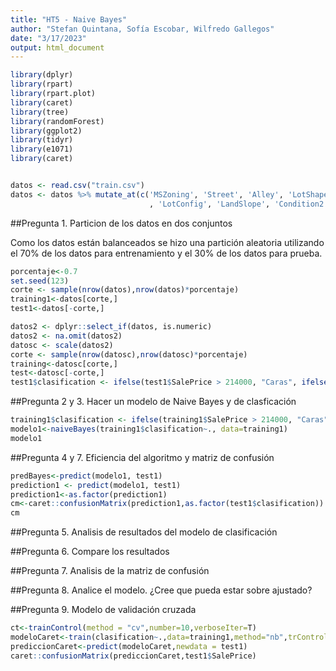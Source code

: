 ```yaml
---
title: "HT5 - Naive Bayes"
author: "Stefan Quintana, Sofía Escobar, Wilfredo Gallegos"
date: "3/17/2023"
output: html_document
---
```


```r
library(dplyr)
library(rpart)
library(rpart.plot)
library(caret)
library(tree)
library(randomForest)
library(ggplot2)
library(tidyr)
library(e1071)
library(caret)


datos <- read.csv("train.csv")
datos <- datos %>% mutate_at(c('MSZoning', 'Street', 'Alley', 'LotShape', 'LandContour', 'Utilities'
                               , 'LotConfig', 'LandSlope', 'Condition2', 'RoofMatl', 'Exterior2nd', 'Electrical'),as.factor)
```


##Pregunta 1. Particion de los datos en dos conjuntos

Como los datos están balanceados se hizo una partición aleatoria utilizando el 70% de los datos para entrenamiento y el 30% de los datos para prueba.

```r
porcentaje<-0.7
set.seed(123)
corte <- sample(nrow(datos),nrow(datos)*porcentaje)
training1<-datos[corte,]
test1<-datos[-corte,]

datos2 <- dplyr::select_if(datos, is.numeric)
datos2 <- na.omit(datos2)
datosc <- scale(datos2)
corte <- sample(nrow(datosc),nrow(datosc)*porcentaje)
training<-datosc[corte,]
test<-datosc[-corte,]
test1$clasification <- ifelse(test1$SalePrice > 214000, "Caras", ifelse(test1$SalePrice>163000, "Intemedia", "Economicas"))

```

  
##Pregunta 2 y 3. Hacer un modelo de Naive Bayes y de clasficación
```r
training1$clasification <- ifelse(training1$SalePrice > 214000, "Caras", ifelse(training1$SalePrice>163000, "Intemedia", "Economicas"))
modelo1<-naiveBayes(training1$clasification~., data=training1)
modelo1
```

##Pregunta 4 y 7. Eficiencia del algoritmo y matriz de confusión
```r

predBayes<-predict(modelo1, test1)
prediction1 <- predict(modelo1, test1)
prediction1<-as.factor(prediction1)
cm<-caret::confusionMatrix(prediction1,as.factor(test1$clasification))
cm
```

##Pregunta 5. Analisis de resultados del modelo de clasificación

##Pregunta 6. Compare los resultados

##Pregunta 7. Analisis de la matriz de confusión

##Pregunta 8. Analice el modelo. ¿Cree que pueda estar sobre ajustado?

##Pregunta 9. Modelo de validación cruzada

```r
ct<-trainControl(method = "cv",number=10,verboseIter=T)
modeloCaret<-train(clasification~.,data=training1,method="nb",trControl = ct)
prediccionCaret<-predict(modeloCaret,newdata = test1)
caret::confusionMatrix(prediccionCaret,test1$SalePrice)
```

